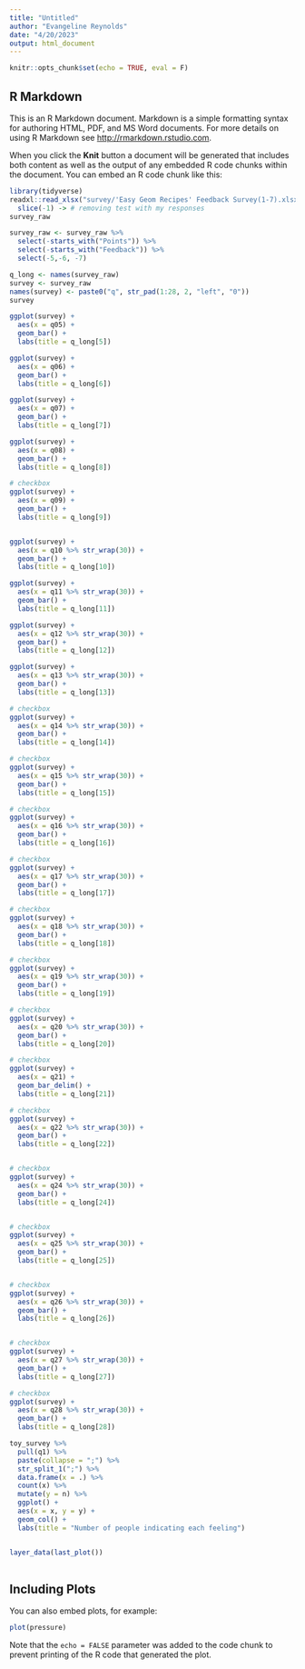 ```yaml
---
title: "Untitled"
author: "Evangeline Reynolds"
date: "4/20/2023"
output: html_document
---
```


```r
knitr::opts_chunk$set(echo = TRUE, eval = F)
```

## R Markdown

This is an R Markdown document. Markdown is a simple formatting syntax for authoring HTML, PDF, and MS Word documents. For more details on using R Markdown see <http://rmarkdown.rstudio.com>.

When you click the **Knit** button a document will be generated that includes both content as well as the output of any embedded R code chunks within the document. You can embed an R code chunk like this:

```r
library(tidyverse)
readxl::read_xlsx("survey/'Easy Geom Recipes' Feedback Survey(1-7).xlsx") %>% 
  slice(-1) -> # removing test with my responses
survey_raw  

survey_raw <- survey_raw %>% 
  select(-starts_with("Points")) %>% 
  select(-starts_with("Feedback")) %>% 
  select(-5,-6, -7)

q_long <- names(survey_raw)
survey <- survey_raw
names(survey) <- paste0("q", str_pad(1:28, 2, "left", "0"))
survey

ggplot(survey) + 
  aes(x = q05) + 
  geom_bar() + 
  labs(title = q_long[5])

ggplot(survey) + 
  aes(x = q06) + 
  geom_bar() + 
  labs(title = q_long[6])

ggplot(survey) + 
  aes(x = q07) + 
  geom_bar() + 
  labs(title = q_long[7])

ggplot(survey) + 
  aes(x = q08) + 
  geom_bar() + 
  labs(title = q_long[8])

# checkbox
ggplot(survey) + 
  aes(x = q09) + 
  geom_bar() + 
  labs(title = q_long[9])


ggplot(survey) + 
  aes(x = q10 %>% str_wrap(30)) + 
  geom_bar() + 
  labs(title = q_long[10])

ggplot(survey) + 
  aes(x = q11 %>% str_wrap(30)) + 
  geom_bar() + 
  labs(title = q_long[11])

ggplot(survey) + 
  aes(x = q12 %>% str_wrap(30)) + 
  geom_bar() + 
  labs(title = q_long[12])

ggplot(survey) + 
  aes(x = q13 %>% str_wrap(30)) + 
  geom_bar() + 
  labs(title = q_long[13])

# checkbox
ggplot(survey) + 
  aes(x = q14 %>% str_wrap(30)) + 
  geom_bar() + 
  labs(title = q_long[14])

# checkbox
ggplot(survey) + 
  aes(x = q15 %>% str_wrap(30)) + 
  geom_bar() + 
  labs(title = q_long[15])

# checkbox
ggplot(survey) + 
  aes(x = q16 %>% str_wrap(30)) + 
  geom_bar() + 
  labs(title = q_long[16])

# checkbox
ggplot(survey) + 
  aes(x = q17 %>% str_wrap(30)) + 
  geom_bar() + 
  labs(title = q_long[17])

# checkbox
ggplot(survey) + 
  aes(x = q18 %>% str_wrap(30)) + 
  geom_bar() + 
  labs(title = q_long[18])

# checkbox
ggplot(survey) + 
  aes(x = q19 %>% str_wrap(30)) + 
  geom_bar() + 
  labs(title = q_long[19])

# checkbox
ggplot(survey) + 
  aes(x = q20 %>% str_wrap(30)) + 
  geom_bar() + 
  labs(title = q_long[20])

# checkbox
ggplot(survey) + 
  aes(x = q21) + 
  geom_bar_delim() + 
  labs(title = q_long[21])

# checkbox
ggplot(survey) + 
  aes(x = q22 %>% str_wrap(30)) + 
  geom_bar() + 
  labs(title = q_long[22])


# checkbox
ggplot(survey) + 
  aes(x = q24 %>% str_wrap(30)) + 
  geom_bar() + 
  labs(title = q_long[24])


# checkbox
ggplot(survey) + 
  aes(x = q25 %>% str_wrap(30)) + 
  geom_bar() + 
  labs(title = q_long[25])


# checkbox
ggplot(survey) + 
  aes(x = q26 %>% str_wrap(30)) + 
  geom_bar() + 
  labs(title = q_long[26])


# checkbox
ggplot(survey) + 
  aes(x = q27 %>% str_wrap(30)) + 
  geom_bar() + 
  labs(title = q_long[27])

# checkbox
ggplot(survey) + 
  aes(x = q28 %>% str_wrap(30)) + 
  geom_bar() + 
  labs(title = q_long[28])

toy_survey %>% 
  pull(q1) %>%
  paste(collapse = ";") %>%
  str_split_1(";") %>%
  data.frame(x = .) %>%
  count(x) %>%
  mutate(y = n) %>% 
  ggplot() + 
  aes(x = x, y = y) + 
  geom_col() + 
  labs(title = "Number of people indicating each feeling")


layer_data(last_plot())
  

```

## Including Plots

You can also embed plots, for example:

```r
plot(pressure)
```

Note that the `echo = FALSE` parameter was added to the code chunk to prevent printing of the R code that generated the plot.
